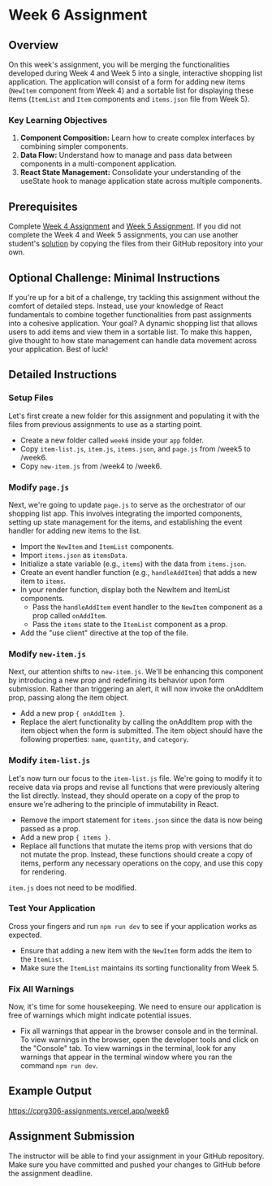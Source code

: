 
# Week 6 Assignment

## Overview

On this week's assignment, you will be merging the functionalities developed during Week 4 and Week 5 into a single, interactive shopping list application. The application will consist of a form for adding new items (`NewItem` component from Week 4) and a sortable list for displaying these items (`ItemList` and `Item` components and `items.json` file from Week 5).

### Key Learning Objectives

1. **Component Composition:** Learn how to create complex interfaces by combining simpler components.
2. **Data Flow:** Understand how to manage and pass data between components in a multi-component application.
3. **React State Management:** Consolidate your understanding of the useState hook to manage application state across multiple components.

## Prerequisites

Complete [Week 4 Assignment](/week4/assignment) and [Week 5 Assignment](/week5/assignment). If you did not complete the Week 4 and Week 5 assignments, you can use another student's [solution](/github-accounts) by copying the files from their GitHub repository into your own.

## Optional Challenge: Minimal Instructions

If you're up for a bit of a challenge, try tackling this assignment without the comfort of detailed steps. Instead, use your knowledge of React fundamentals to combine together functionalities from past assignments into a cohesive application. Your goal? A dynamic shopping list that allows users to add items and view them in a sortable list. To make this happen, give thought to how state management can handle data movement across your application. Best of luck!

## Detailed Instructions

<Steps>

### Setup Files

Let's first create a new folder for this assignment and populating it with the files from previous assignments to use as a starting point.

- Create a new folder called `week6` inside your `app` folder.
- Copy `item-list.js`, `item.js`, `items.json`, and `page.js` from /week5 to /week6.
- Copy `new-item.js` from /week4 to /week6.

### Modify `page.js`

Next, we're going to update `page.js` to serve as the orchestrator of our shopping list app. This involves integrating the imported components, setting up state management for the items, and establishing the event handler for adding new items to the list.

- Import the `NewItem` and `ItemList` components.
- Import `items.json` as `itemsData`.
- Initialize a state variable (e.g., `items`) with the data from `items.json`.
- Create an event handler function (e.g., `handleAddItem`) that adds a new item to `items`.
- In your render function, display both the NewItem and ItemList components.
  - Pass the `handleAddItem` event handler to the `NewItem` component as a prop called `onAddItem`.
  - Pass the `items` state to the `ItemList` component as a prop.
- Add the "use client" directive at the top of the file.

### Modify `new-item.js`

Next, our attention shifts to `new-item.js`. We'll be enhancing this component by introducing a new prop and redefining its behavior upon form submission. Rather than triggering an alert, it will now invoke the onAddItem prop, passing along the item object.

- Add a new prop `{ onAddItem }`.
- Replace the alert functionality by calling the onAddItem prop with the item object when the form is submitted. The item object should have the following properties: `name`, `quantity`, and `category`.

### Modify `item-list.js`

Let's now turn our focus to the `item-list.js` file. We're going to modify it to receive data via props and revise all functions that were previously altering the list directly. Instead, they should operate on a copy of the prop to ensure we're adhering to the principle of immutability in React.

- Remove the import statement for `items.json` since the data is now being passed as a prop.
- Add a new prop `{ items }`.
- Replace all functions that mutate the items prop with versions that do not mutate the prop. Instead, these functions should create a copy of items, perform any necessary operations on the copy, and use this copy for rendering.

`item.js` does not need to be modified.

### Test Your Application

Cross your fingers and run `npm run dev` to see if your application works as expected.

- Ensure that adding a new item with the `NewItem` form adds the item to the `ItemList`.
- Make sure the `ItemList` maintains its sorting functionality from Week 5.

### Fix All Warnings

Now, it's time for some housekeeping. We need to ensure our application is free of warnings which might indicate potential issues.

- Fix all warnings that appear in the browser console and in the terminal. To view warnings in the browser, open the developer tools and click on the "Console" tab. To view warnings in the terminal, look for any warnings that appear in the terminal window where you ran the command `npm run dev`.

</Steps>

## Example Output

https://cprg306-assignments.vercel.app/week6

## Assignment Submission

The instructor will be able to find your assignment in your GitHub repository. Make sure you have committed and pushed your changes to GitHub before the assignment deadline.


<AssignmentChecker week="6" />

